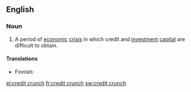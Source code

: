 ==English==

{{wikipedia}}
===Noun===
{{en-noun|head=[[credit]] [[crunch]]|es}}

# {{context|economics|finance}} A period of [[economic]] [[crisis]] in which credit and [[investment]] [[capital]] are difficult to obtain.

====Translations====
{{trans-top|period of difficulty in obtaining credit}}
* Finnish: {{t-|fi|luottolama}}
{{trans-mid}}
{{trans-bottom}}

[[el:credit crunch]]
[[fr:credit crunch]]
[[sw:credit crunch]]